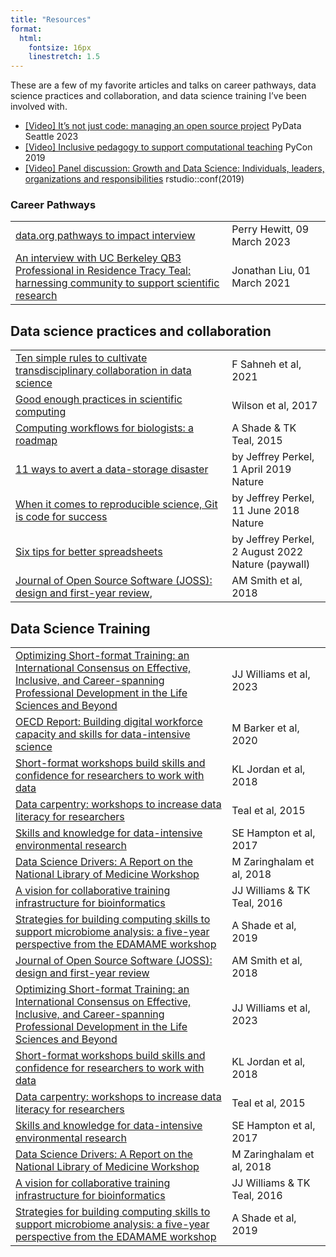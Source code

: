 ```yaml
---
title: "Resources"
format:
  html: 
    fontsize: 16px
    linestretch: 1.5
---
```


These are a few of my favorite articles and talks on career pathways, data science practices and collaboration, and data science training I've been involved with.

* [\[Video\] It's not just code: managing an open source project](https://www.youtube.com/watch?v=CiXhTA6zkjA) PyData Seattle 2023
* [\[Video\] Inclusive pedagogy to support computational teaching](https://www.youtube.com/watch?v=IYADM3-0QSM) PyCon 2019
* [\[Video\] Panel discussion: Growth and Data Science: Individuals, leaders, organizations and responsibilities](https://posit.co/resources/videos/panel-discussion-growth-and-data-science-individuals-leaders-organizations-and-responsibilities/) rstudio::conf(2019)


### Career Pathways

|                                                                                                                                                                               |                                                   |
|-------------------------------------------------|-----------------------|
| [data.org pathways to impact interview](https://data.org/news/pathways-to-impact-tracy-teal/) | Perry Hewitt, 09 March 2023 |
| [An interview with UC Berkeley QB3 Professional in Residence Tracy Teal: harnessing community to support scientific research](https://qb3.berkeley.edu/news/an-interview-with-professional-in-residence-tracy-teal-harnessing-community-to-support-scientific-research/) |  Jonathan Liu, 01 March 2021 |


## Data science practices and collaboration

|                                                                                                                                                                               |                                                   |
|-------------------------------------------------|-----------------------|
| [Ten simple rules to cultivate transdisciplinary collaboration in data science](https://journals.plos.org/ploscompbiol/article?id=10.1371/journal.pcbi.1008879)               | F Sahneh et al, 2021                              |
| [Good enough practices in scientific computing](https://journals.plos.org/ploscompbiol/article?id=10.1371/journal.pcbi.1005510)                                               | Wilson et al, 2017                                |
| [Computing workflows for biologists: a roadmap](https://journals.plos.org/plosbiology/article?id=10.1371/journal.pbio.1002303)                                                | A Shade & TK Teal, 2015                           |
| [11 ways to avert a data-storage disaster](https://www.nature.com/articles/d41586-019-01040-w)                                                                                | by Jeffrey Perkel, 1 April 2019 Nature            |
| [When it comes to reproducible science, Git is code for success](https://www.nature.com/nature-index/news-blog/when-it-comes-to-reproducible-science-git-is-code-for-success) | by Jeffrey Perkel, 11 June 2018 Nature            |
| [Six tips for better spreadsheets](https://www.nature.com/articles/d41586-022-02076-1)                                                                                        | by Jeffrey Perkel, 2 August 2022 Nature (paywall) |
| [Journal of Open Source Software (JOSS): design and first-year review](https://peerj.com/articles/cs-147.pdf),                                                                | AM Smith et al, 2018                              |

## Data Science Training

|                                                                                                                                                                                                                                   |                             |
|-------------------------------------------------|-----------------------|
| [Optimizing Short-format Training: an International Consensus on Effective, Inclusive, and Career-spanning Professional Development in the Life Sciences and Beyond](https://www.biorxiv.org/content/10.1101/2023.03.10.531570v1) | JJ Williams et al, 2023     |
| [OECD Report: Building digital workforce capacity and skills for data-intensive science](https://www.research.ed.ac.uk/en/publications/building-digital-workforce-capacity-and-skills-for-data-intensive)                         | M Barker et al, 2020        |
| [Short-format workshops build skills and confidence for researchers to work with data](https://peer.asee.org/short-format-workshops-build-skills-and-confidence-for-researchers-to-work-with-data)                                | KL Jordan et al, 2018       |
| [Data carpentry: workshops to increase data literacy for researchers](http://ijdc.net/index.php/ijdc/article/view/10.1.135)                                                                                                       | Teal et al, 2015            |
| [Skills and knowledge for data-intensive environmental research](https://academic.oup.com/bioscience/article/67/6/546/3784601)                                                                                                    | SE Hampton et al, 2017      |
| [Data Science Drivers: A Report on the National Library of Medicine Workshop](https://www.nlm.nih.gov/od/osi/documents/DS_Drivers_FullReport_FINALB.pdf)                                                                          | M Zaringhalam et al, 2018   |
| [A vision for collaborative training infrastructure for bioinformatics](https://nyaspubs.onlinelibrary.wiley.com/doi/abs/10.1111/nyas.13207)                                                                                      | JJ Williams & TK Teal, 2016 |
| [Strategies for building computing skills to support microbiome analysis: a five-year perspective from the EDAMAME workshop](https://journals.asm.org/doi/full/10.1128/mSystems.00297-19)                                         | A Shade et al, 2019         |
|  [Journal of Open Source Software (JOSS): design and first-year review](https://peerj.com/articles/cs-147.pdf) | AM Smith et al, 2018 |
| [Optimizing Short-format Training: an International Consensus on Effective, Inclusive, and Career-spanning Professional Development in the Life Sciences and Beyond](https://www.biorxiv.org/content/10.1101/2023.03.10.531570v1) | JJ Williams et al, 2023 |
|  [Short-format workshops build skills and confidence for researchers to work with data](https://peer.asee.org/short-format-workshops-build-skills-and-confidence-for-researchers-to-work-with-data) | KL Jordan et al, 2018 |
| [Data carpentry: workshops to increase data literacy for researchers](http://ijdc.net/index.php/ijdc/article/view/10.1.135) | Teal et al, 2015 |
| [Skills and knowledge for data-intensive environmental research](https://academic.oup.com/bioscience/article/67/6/546/3784601) | SE Hampton et al, 2017 |
| [Data Science Drivers: A Report on the National Library of Medicine Workshop](https://www.nlm.nih.gov/od/osi/documents/DS_Drivers_FullReport_FINALB.pdf) | M Zaringhalam et al, 2018 |
| [A vision for collaborative training infrastructure for bioinformatics](https://nyaspubs.onlinelibrary.wiley.com/doi/abs/10.1111/nyas.13207) | JJ Williams & TK Teal, 2016 |
| [Strategies for building computing skills to support microbiome analysis: a five-year perspective from the EDAMAME workshop](https://journals.asm.org/doi/full/10.1128/mSystems.00297-19) | A Shade et al, 2019 |
